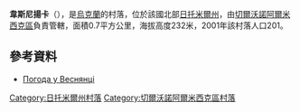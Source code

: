 {{coord|50|34|8|N|28|15|47|E|scale:10000|display=title}}

'''韋斯尼揚卡'''（{{lang-uk|Веснянка}}），是[[烏克蘭|烏克蘭]]的村落，位於該國北部[[日托米爾州|日托米爾州]]，由[[切爾沃諾阿爾米西克區|切爾沃諾阿爾米西克區]]負責管轄，面積0.7平方公里，海拔高度232米，2001年該村落人口201。

==參考資料==
*[http://weather.in.ua/ua/zhitomirskaja/3498 Погода у Веснянці] {{Wayback|url=http://weather.in.ua/ua/zhitomirskaja/3498 |date=20160305213429 }}

{{DEFAULTSORT:Веснянка}}
[[Category:日托米爾州村落|Category:日托米爾州村落]]
[[Category:切爾沃諾阿爾米西克區村落|Category:切爾沃諾阿爾米西克區村落]]


{{Zhytomyr-geo-stub}}